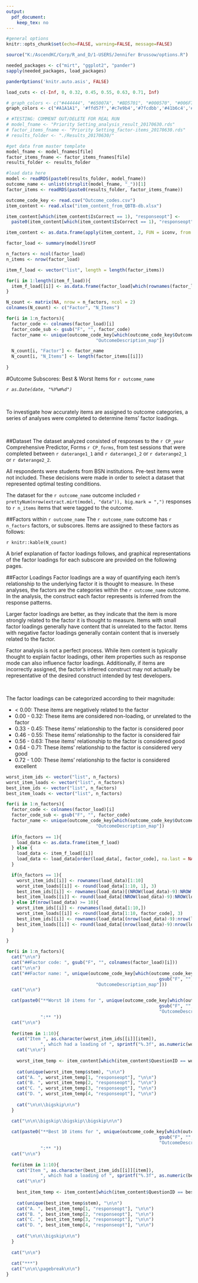 ```yaml
---
output: 
  pdf_document:
    keep_tex: no
---
```


```r
#general options
knitr::opts_chunk$set(echo=FALSE, warning=FALSE, message=FALSE)

source("K:/AscendKC/Corp/R_and_D/1-USERS/Jennifer Brussow/options.R")

needed_packages <- c("mirt", "ggplot2", "pander")
sapply(needed_packages, load_packages)

panderOptions('knitr.auto.asis', FALSE)

load_cuts <- c(-Inf, 0, 0.32, 0.45, 0.55, 0.63, 0.71, Inf)

# graph_colors <- c("#444444", "#65007A", "#BD5701", "#000570", "#006F7D", "#008735", "#438700")
graph_colors <- c("#A1A1A1", '#ffd57f','#c7e9b4','#7fcdbb','#41b6c4','#2c7fb8','#405AC6')

# #TESTING: COMMENT OUT/DELETE FOR REAL RUN
# model_fname <- "Priority Setting_analysis_result_20170630.rds"
# factor_items_fname <- "Priority Setting_factor-items_20170630.rds"
# results_folder <- "./Results_20170630/"

#get data from master template
model_fname <- model_fnames[file]
factor_items_fname <- factor_items_fnames[file]
results_folder <- results_folder

#load data here
model <- readRDS(paste0(results_folder, model_fname))
outcome_name <- unlist(strsplit(model_fname, "_"))[1]
factor_items <- readRDS(paste0(results_folder, factor_items_fname))

outcome_code_key <- read.csv("Outcome_codes.csv")
item_content <- read.xlsx("item_content_from_QBTB-db.xlsx")

item_content[which(item_content$IsCorrect == 1), "responseopt"] <- 
  paste0(item_content[which(item_content$IsCorrect == 1), "responseopt"], " (c)")

item_content <- as.data.frame(apply(item_content, 2, FUN = iconv, from = "", to = "ASCII", sub=''))

```


```r
factor_load <- summary(model)$rotF

n_factors <- ncol(factor_load)
n_items <- nrow(factor_load)

item_f_load <- vector("list", length = length(factor_items))

for(i in 1:length(item_f_load)){
  item_f_load[[i]] <- as.data.frame(factor_load[which(rownames(factor_load) %in% factor_items[[i]]),])
}

N_count <- matrix(NA, nrow = n_factors, ncol = 2)
colnames(N_count) <- c("Factor", "N_Items")

for(i in 1:n_factors){
  factor_code <- colnames(factor_load)[i]
  factor_code_sub <- gsub("F", "", factor_code)
  factor_name <- unique(outcome_code_key[which(outcome_code_key$OutcomeID_map == factor_code_sub),
                                  "OutcomeDescription_map"])

  N_count[i, "Factor"] <- factor_name
  N_count[i, "N_Items"] <- length(factor_items[[i]])
  
}

```

#Outcome Subscores: Best & Worst Items for `r outcome_name` 

*`r as.Date(date, "%Y%m%d")`*

&nbsp;

To investigate how accurately items are assigned to outcome categories,
a series of analyses were completed to determine items' factor loadings. 

&nbsp;

##Dataset
The dataset analyzed consisted of responses to the `r CP_year` 
Comprehensive Predictor, Forms `r CP_forms`, 
from test sessions that were completed between `r daterange1_1` and `r daterange1_2`
or `r daterange2_1` or `r daterange2_2`. 

All respondents were students from BSN institutions.
Pre-test items were not included. These decisions were made in order to select
a dataset that represented optimal testing conditions.

The dataset for the `r outcome_name` outcome included 
`r prettyNum(nrow(extract.mirt(model, "data")), big.mark = ",")` responses to 
`r n_items` items that were tagged to the outcome. 

##Factors within `r outcome_name` 
The `r outcome_name` outcome has `r n_factors` factors, or subscores. Items are 
assigned to these factors as follows:

`r knitr::kable(N_count)`

A brief explanation of factor loadings follows, and graphical representations of 
the factor loadings for each subscore are provided on the following pages. 

\pagebreak

##Factor Loadings
Factor loadings are a way of quantifying each item's relationship to the 
underlying factor it is thought to measure. In these analyses, the factors are
the categories within the `r outcome_name` outcome. In the analysis, the construct
each factor represents is inferred from the response patterns.

Larger factor loadings are better, as they indicate that the item is more strongly
related to the factor it is thought to measure. Items with small factor loadings
generally have content that is unrelated to the factor. Items with negative factor
loadings generally contain content that is inversely related to the factor.

Factor analysis is not a perfect process.
While item content is typically thought to explain factor loadings, other item 
properties such as response mode can also influence factor loadings. Additionally, 
if items are incorrectly assigned, the factor's inferred construct 
may not actually be representative of the desired construct intended by test developers.

&nbsp;

The factor loadings can be categorized according to their magnitude:

* < 0.00: These items are negatively related to the factor
* 0.00 - 0.32: These items are considered non-loading, or unrelated to the factor
* 0.33 - 0.45: These items' relationship to the factor is considered poor
* 0.46 - 0.55: These items' relationship to the factor is considered fair
* 0.56 - 0.63: These items' relationship to the factor is considered good
* 0.64 - 0.71: These items' relationship to the factor is considered very good
* 0.72 - 1.00: These items' relationship to the factor is considered excellent

\pagebreak

```r

worst_item_ids <- vector("list", n_factors)
worst_item_loads <- vector("list", n_factors)
best_item_ids <- vector("list", n_factors)
best_item_loads <- vector("list", n_factors)

for(i in 1:n_factors){
  factor_code <- colnames(factor_load)[i]
  factor_code_sub <- gsub("F", "", factor_code)
  factor_name <- unique(outcome_code_key[which(outcome_code_key$OutcomeID_map == factor_code_sub),
                                  "OutcomeDescription_map"])
  
  if(n_factors == 1){
    load_data <- as.data.frame(item_f_load)
  } else {
    load_data <- item_f_load[[i]]
    load_data <- load_data[order(load_data[, factor_code], na.last = NA),]
  }

  if(n_factors == 1){
    worst_item_ids[[i]] <- rownames(load_data)[1:10]
    worst_item_loads[[i]] <- round(load_data[1:10, 1], 3)
    best_item_ids[[i]] <- rownames(load_data)[(NROW(load_data)-9):NROW(load_data)]
    best_item_loads[[i]] <- round(load_data[(NROW(load_data)-9):NROW(load_data), 1], 3)
  } else if(nrow(load_data) >= 10){
    worst_item_ids[[i]] <- rownames(load_data[1:10,])
    worst_item_loads[[i]] <- round(load_data[1:10, factor_code], 3)
    best_item_ids[[i]] <- rownames(load_data[(nrow(load_data)-9):nrow(load_data),])
    best_item_loads[[i]] <- round(load_data[(nrow(load_data)-9):nrow(load_data), factor_code], 3)
  } 
  
}

```

```r
for(i in 1:n_factors){
  cat("\n\n")
  cat("##Factor code: ", gsub("F", "", colnames(factor_load)[i]))
  cat("\n\n")
  cat("##Factor name: ", unique(outcome_code_key[which(outcome_code_key$OutcomeID_map == 
                                                          gsub("F", "", colnames(factor_load)[i])),
                                  "OutcomeDescription_map"]))  
  cat("\n\n")

  cat(paste0("**Worst 10 items for ", unique(outcome_code_key[which(outcome_code_key$OutcomeID_map == 
                                                          gsub("F", "", colnames(factor_load)[i])),
                                                          "OutcomeDescription_map"]),
             ":** "))
  cat("\n\n")
  
  for(item in 1:10){
    cat("Item ", as.character(worst_item_ids[[i]][item]),
             ", which had a loading of ", sprintf("%.3f", as.numeric(worst_item_loads[[i]][item])))
    cat("\n\n")
  
    worst_item_temp <- item_content[which(item_content$QuestionID == worst_item_ids[[i]][item]),]
    
    cat(unique(worst_item_temp$stem), "\n\n")
    cat("A. ", worst_item_temp[1, "responseopt"], "\n\n")
    cat("B. ", worst_item_temp[2, "responseopt"], "\n\n")
    cat("C. ", worst_item_temp[3, "responseopt"], "\n\n")
    cat("D. ", worst_item_temp[4, "responseopt"], "\n\n")
    
    cat("\n\n\\bigskip\n\n")
  }

  cat("\n\n\\bigskip\\bigskip\\bigskip\n\n")
  
  cat(paste0("**Best 10 items for ", unique(outcome_code_key[which(outcome_code_key$OutcomeID_map == 
                                                          gsub("F", "", colnames(factor_load)[i])),
                                                          "OutcomeDescription_map"]),
             ":** "))
  cat("\n\n")
  
  for(item in 1:10){
    cat("Item ", as.character(best_item_ids[[i]][item]),
             ", which had a loading of ", sprintf("%.3f", as.numeric(best_item_loads[[i]][item])))
    cat("\n\n")
  
    best_item_temp <- item_content[which(item_content$QuestionID == best_item_ids[[i]][item]),]
    
    cat(unique(best_item_temp$stem), "\n\n")
    cat("A. ", best_item_temp[1, "responseopt"], "\n\n")
    cat("B. ", best_item_temp[2, "responseopt"], "\n\n")
    cat("C. ", best_item_temp[3, "responseopt"], "\n\n")
    cat("D. ", best_item_temp[4, "responseopt"], "\n\n")
    
    cat("\n\n\\bigskip\n\n")
  }
  
  cat("\n\n")
  
  cat("***")
  cat("\n\n\\pagebreak\n\n")
}
```

